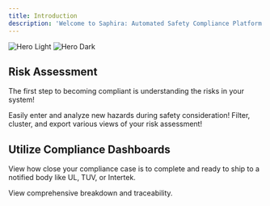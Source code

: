 ```yaml
---
title: Introduction
description: 'Welcome to Saphira: Automated Safety Compliance Platform'
---
```


<img
  className="block dark:hidden"
  src="/images/logo_name cropped.png"
  alt="Hero Light"
/>
<img
  className="hidden dark:block"
  src="/images/logo_name cropped.png"
  alt="Hero Dark"
/>

## Risk Assessment

The first step to becoming compliant is understanding the risks in your system!

<CardGroup cols={2}>
  <Card
    title="Create and Analyze Hazards"
    icon="pen-to-square"
    href="/quickstart"
  >
    Easily enter and analyze new hazards during safety consideration!
  </Card>
  <Card
    title="Review Assessment"
    icon="image"
    href="/development"
  >
    Filter, cluster, and export various views of your risk assessment!
  </Card>
</CardGroup>

## Utilize Compliance Dashboards

View how close your compliance case is to complete and ready to ship to a notified body like UL, TUV, or Intertek.

<CardGroup cols={2}>
  <Card
    title="View Compliance Dashboard"
    icon="palette"
    href="/essentials/code.mdx"
  >
    View comprehensive breakdown and traceability.
  </Card>
</CardGroup>
